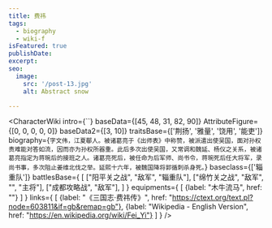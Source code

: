 ```yaml
---
title: 费祎
tags:
  - biography
  - wiki-f
isFeatured: true
publishDate:
excerpt:
seo:
  image:
    src: '/post-13.jpg'
    alt: Abstract snow

---
```



<CharacterWiki
  intro={``}
  baseData={[45, 48, 31, 82, 90]}
  AttributeFigure={[0, 0, 0, 0, 0]}
  baseData2={[3, 10]}
  traitsBase={['荆扬', '雅量', '饶用', '能吏']}
  biography={`字文伟，江夏鄳人。被诸葛亮于《出师表》中称赞，被派遣出使吴国，面对孙权责难能对答如流，因而亦为孙权所器重。此后多次出使吴国，又常调和魏延、杨仪之关系，被诸葛亮指定为蒋琬后的接班之人。诸葛亮死后，被任命为后军师、尚书令，蒋琬死后任大将军，录尚书事，多次阻止姜维北伐之举。延熙十六年，被魏国降将郭循刺杀身死。`}
  baseclass={['辎重队']}
  battlesBase={
    [
      ["阳平关之战", "敌军", "辎重队"],
      ["绵竹关之战", "敌军", "", "主将"],
      ["成都攻略战", "敌军"],
    ]
  }
  equipments={
    [
      {label: "木牛流马", href: ""}
    ]
  }
  links={
    [
      {label: "《三国志·费祎传》", href: "https://ctext.org/text.pl?node=603811&if=gb&remap=gb"},
      {label: "Wikipedia - English Version", href: "https://en.wikipedia.org/wiki/Fei_Yi"}
    ]
  }
/>
